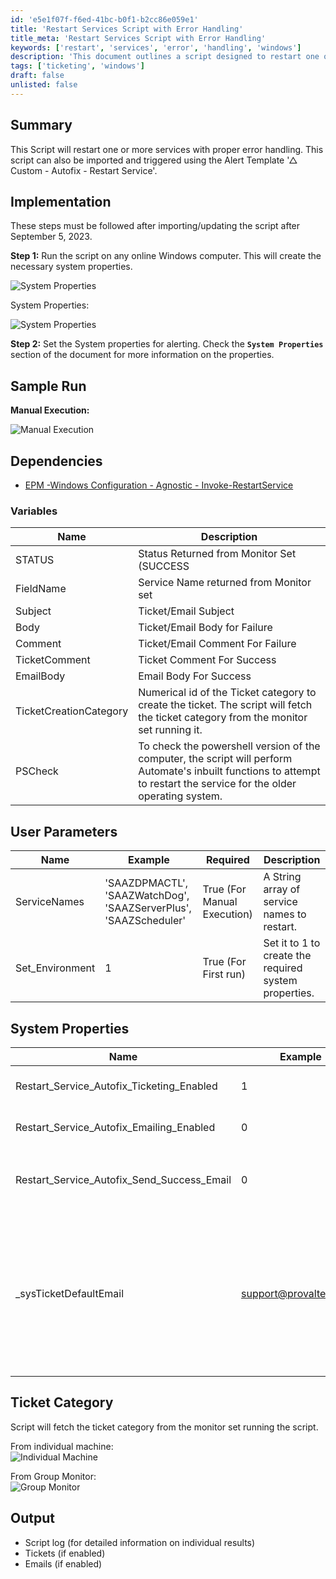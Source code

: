 ```yaml
---
id: 'e5e1f07f-f6ed-41bc-b0f1-b2cc86e059e1'
title: 'Restart Services Script with Error Handling'
title_meta: 'Restart Services Script with Error Handling'
keywords: ['restart', 'services', 'error', 'handling', 'windows']
description: 'This document outlines a script designed to restart one or more services on Windows machines with comprehensive error handling. It includes implementation steps, dependencies, user parameters, and system properties necessary for successful execution. The script can be triggered through a custom alert template for automated service management.'
tags: ['ticketing', 'windows']
draft: false
unlisted: false
---
```

## Summary

This Script will restart one or more services with proper error handling. This script can also be imported and triggered using the Alert Template '△ Custom - Autofix - Restart Service'.

## Implementation

These steps must be followed after importing/updating the script after September 5, 2023.

**Step 1:** Run the script on any online Windows computer. This will create the necessary system properties.

![System Properties](../../../static/img/Service---Restart/image_1.png)

System Properties:

![System Properties](../../../static/img/Service---Restart/image_2.png)

**Step 2:** Set the System properties for alerting. Check the **`System Properties`** section of the document for more information on the properties.

## Sample Run

**Manual Execution:**

![Manual Execution](../../../static/img/Service---Restart/image_3.png)

## Dependencies

- [EPM -Windows Configuration - Agnostic - Invoke-RestartService](https://proval.itglue.com/DOC-5078775-11032222)

### Variables

| Name                     | Description                                                       |
|--------------------------|-------------------------------------------------------------------|
| STATUS                   | Status Returned from Monitor Set (SUCCESS|FAILED)                |
| FieldName                | Service Name returned from Monitor set                             |
| Subject                  | Ticket/Email Subject                                             |
| Body                     | Ticket/Email Body for Failure                                      |
| Comment                  | Ticket/Email Comment For Failure                                   |
| TicketComment             | Ticket Comment For Success                                         |
| EmailBody                | Email Body For Success                                            |
| TicketCreationCategory    | Numerical id of the Ticket category to create the ticket. The script will fetch the ticket category from the monitor set running it. |
| PSCheck                  | To check the powershell version of the computer, the script will perform Automate's inbuilt functions to attempt to restart the service for the older operating system. |

## User Parameters

| Name              | Example                                                      | Required                     | Description                                          |
|-------------------|--------------------------------------------------------------|-------------------------------|------------------------------------------------------|
| ServiceNames      | 'SAAZDPMACTL', 'SAAZWatchDog', 'SAAZServerPlus', 'SAAZScheduler' | True (For Manual Execution)   | A String array of service names to restart.          |
| Set_Environment    | 1                                                            | True (For First run)         | Set it to 1 to create the required system properties. |

## System Properties

| Name                                           | Example | Required                | Description                                                                                       |
|------------------------------------------------|---------|-------------------------|---------------------------------------------------------------------------------------------------|
| Restart_Service_Autofix_Ticketing_Enabled     | 1       | True                    | 1 and 0 to toggle between the ticket creation feature of the script. The default value is 1 (Enabled Ticketing). |
| Restart_Service_Autofix_Emailing_Enabled      | 0       | False                   | 1 and 0 to toggle between the Emailing feature of the script. The default value is 0. (Disable Emailing) |
| Restart_Service_Autofix_Send_Success_Email     | 0       | False                   | Set it to 1 to send an email on monitor success as well. The default value is 0. To Enable Monitor Success emails, `Restart_Service_Autofix_Emailing_Enabled` must be set to 1. |
| _sysTicketDefaultEmail                          | [support@provaltech.com](mailto:support@provaltech.com) | True (if emailing is enabled) | Email address to notify, it is mandatory to set the email address(es) if the system property `Restart_Service_Autofix_Emailing_Enabled` is set to 1. Multiple email addresses should be separated by a semicolon. **Note: Please be careful while making any changes to this property as this is a default system property and another script(s) might have been using this as well. Do not update the email address(es) saved in this property without checking the other scripts for this system property.** |

## Ticket Category

Script will fetch the ticket category from the monitor set running the script.

From individual machine:  
![Individual Machine](../../../static/img/Service---Restart/image_4.png)

From Group Monitor:  
![Group Monitor](../../../static/img/Service---Restart/image_5.png)

## Output

- Script log (for detailed information on individual results)
- Tickets (if enabled)
- Emails (if enabled)













